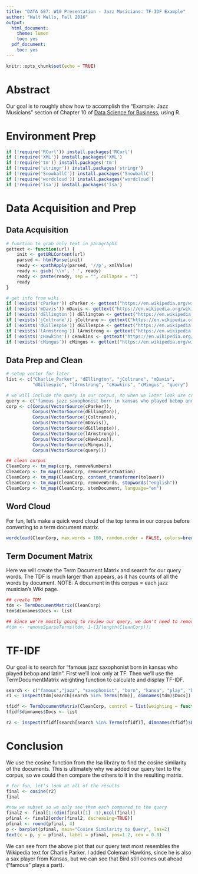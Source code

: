 ```yaml
---
title: "DATA 607: W10 Presentation - Jazz Musicians: TF-IDF Example"
author: "Walt Wells, Fall 2016"
output:
  html_document:
    theme: lumen
    toc: yes
  pdf_document:
    toc: yes
---
```


```r
knitr::opts_chunk$set(echo = TRUE)
```

# Abstract

Our goal is to roughly show how to accomplish the "Example: Jazz Musicians" section of Chapter 10 of [Data Science for Business](https://www.amazon.com/Data-Science-Business-Data-Analytic-Thinking/dp/1449361323), using R.

# Environment Prep
```r
if (!require('RCurl')) install.packages('RCurl')
if (!require('XML')) install.packages('XML')
if (!require('tm')) install.packages('tm')
if (!require('stringr')) install.packages('stringr')
if (!require('SnowballC')) install.packages('SnowballC')
if (!require('wordcloud')) install.packages('wordcloud')
if (!require('lsa')) install.packages('lsa')
```

# Data Acquisition and Prep

## Data Acquisition

```r
# function to grab only text in paragraphs
gettext <- function(url) {
    init <- getURLContent(url) 
    parsed <- htmlParse(init)
    ready <- xpathApply(parsed, '//p', xmlValue)
    ready <- gsub('\\n', ' ', ready)
    ready <- paste(ready, sep = "", collapse = "")
    ready
}

# get info from wiki
if (!exists('cParker')) cParker <- gettext("https://en.wikipedia.org/wiki/Charlie_Parker")
if (!exists('mDavis')) mDavis <- gettext("https://en.wikipedia.org/wiki/Miles_Davis")
if (!exists('dEllington')) dEllington <- gettext("https://en.wikipedia.org/wiki/Duke_Ellington")
if (!exists('jColtrane')) jColtrane <- gettext("https://en.wikipedia.org/wiki/John_Coltrane")
if (!exists('dGillespie')) dGillespie <- gettext("https://en.wikipedia.org/wiki/Dizzy_Gillespie")
if (!exists('lArmstrong')) lArmstrong <- gettext("https://en.wikipedia.org/wiki/Louis_Armstrong")
if (!exists('cHawkins')) cHawkins <- gettext("https://en.wikipedia.org/wiki/Coleman_Hawkins")
if (!exists('cMingus')) cMingus <- gettext("https://en.wikipedia.org/wiki/Charles_Mingus")
```

## Data Prep and Clean

```r
# setup vector for later
list <- c("Charlie_Parker", "dEllington", "jColtrane", "mDavis", 
          "dGillespie", "lArmstrong", "cHawkins", "cMingus", "query")

# we will include the query in our corpus, so when we later look use cosine similarity we it will be included. 
query <- c("famous jazz saxophonist born in kansas who played bebop and latin")
corp <- c(Corpus(VectorSource(cParker)), 
          Corpus(VectorSource(dEllington)), 
          Corpus(VectorSource(jColtrane)),
          Corpus(VectorSource(mDavis)), 
          Corpus(VectorSource(dGillespie)),
          Corpus(VectorSource(lArmstrong)),
          Corpus(VectorSource(cHawkins)),
          Corpus(VectorSource(cMingus)),
          Corpus(VectorSource(query)))

## clean corpus
CleanCorp <- tm_map(corp, removeNumbers)
CleanCorp <- tm_map(CleanCorp, removePunctuation)
CleanCorp <- tm_map(CleanCorp, content_transformer(tolower))
CleanCorp <- tm_map(CleanCorp, removeWords, stopwords("english")) 
CleanCorp <- tm_map(CleanCorp, stemDocument, language="en")
```

## Word Cloud

For fun, let's make a quick word cloud of the top terms in our corpus before converting to a term document matrix. 

```r
wordcloud(CleanCorp, max.words = 100, random.order = FALSE, colors=brewer.pal(5,"Set1"))
```

## Term Document Matrix

Here we will create the Term Document Matrix and search for our query words.  The TDF is much larger than appears, as it has counts of all the words by document.   NOTE:   A document in this corpus = each jazz musician's Wiki page.

```r
## create TDM
tdm <- TermDocumentMatrix(CleanCorp)
tdm$dimnames$Docs <- list

## Since we're mostly going to review our query, we don't need to remove Sparse Terms
#tdm <- removeSparseTerms(tdm, 1-(3/length(CleanCorp)))
```

# TF-IDF

Our goal is to search for "famous jazz saxophonist born in kansas who played bebop and latin".   First we'll look only at TF.  Then we'll use the TermDocumentMatrix weighting function to calculate and display TF-IDF. 

```r
search <- c("famous","jazz", "saxophonist", "born", "kansa", "play", "bebop", "latin")
r1 <- inspect(tdm[search[search %in% Terms(tdm)], dimnames(tdm)$Docs])

tfidf <- TermDocumentMatrix(CleanCorp, control = list(weighting = function(x) weightTfIdf(x, normalize = FALSE)))
tfidf$dimnames$Docs <- list

r2 <- inspect(tfidf[search[search %in% Terms(tfidf)], dimnames(tfidf)$Docs])
```

# Conclusion

We use the cosine function from the lsa library to find the cosine similarity of the documents.    This is ultimately why we added our query text to the corpus, so we could then compare the others to it in the resulting matrix.  
```r
# for fun, let's look at all of the results
final <- cosine(r2)
final

#now we subset so we only see them each compared to the query 
final2 <- final[1:(dim(final)[1] -1),ncol(final)]
pfinal <- final2[order(final2, decreasing=TRUE)]
pfinal <- round(pfinal, 4)
p <- barplot(pfinal, main="Cosine Similarity to Query", las=2) 
text(x = p, y = pfinal, label = pfinal, pos=1.2, cex = 0.8)
```

We can see from the above plot that our query text most resembles the Wikipedia text for Charlie Parker.    I added Coleman Hawkins, since he is also a sax player from Kansas, but we can see that Bird still comes out ahead ("famous" plays a part).  